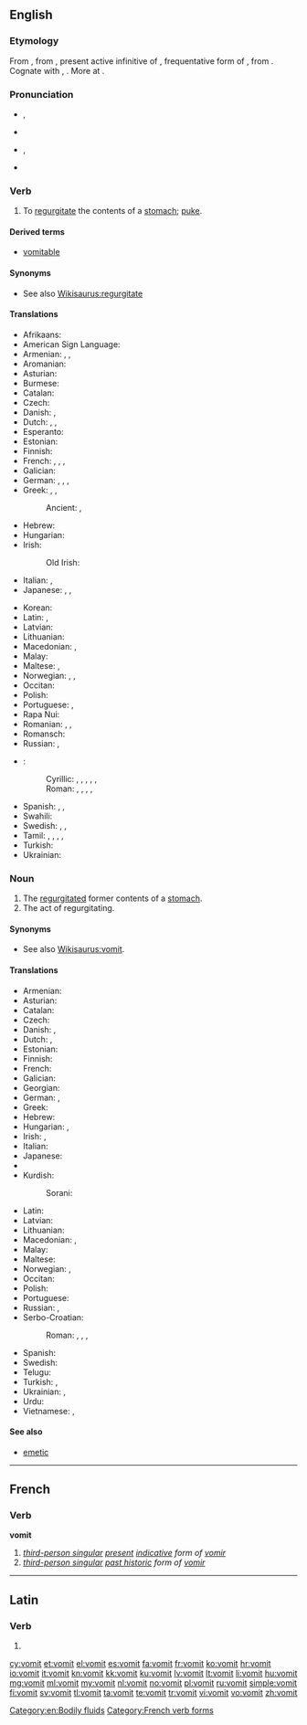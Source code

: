 {{also|vomît}}
==English==
{{wikipedia}}

===Etymology===
From {{etyl|enm}} {{term|vomiten|lang=enm}}, from {{etyl|la}} {{term|vomitare|vomitāre|lang=la}}, present active infinitive of {{term|vomito|vomitō|vomit repeatedly|lang=la}}, frequentative form of {{term|vomo|vomō|be sick, vomit|lang=la}}, from {{etyl|ine-pro|en}} {{recons|wem-||to spew, vomit|lang=ine-pro}}. Cognate with {{etyl|non|-}} {{term|váma||nausea, malaise|lang=non}}, {{etyl|ang|-}} {{term|wemman||to defile|lang=ang}}. More at {{l|en|wem}}.

===Pronunciation===
* {{a|UK}} {{enPR|vŏm'it}}, {{IPA|/ˈvɒmɪt/}}
* {{rhymes|ɒmɪt}}
* {{a|US}} {{enPR|vŏm'it}}, {{IPA|/ˈvɑmɪt/}}
* {{audio|En-us-vomit.ogg|audio (US)}}

===Verb===
{{en-verb}}

# To [[regurgitate]] the contents of a [[stomach]]; [[puke]].

====Derived terms====
* [[vomitable]]

====Synonyms====
* See also [[Wikisaurus:regurgitate]]

====Translations====
{{trans-top|to regurgitate the contents of a stomach}}
* Afrikaans: {{t-|af|braak}}
* American Sign Language: {{tø|ase|5@Mouth-5@FromUlnarTipFinger 5@FromMouth-5@FromUlnarTipFinger}}
* Armenian: {{t-|hy|հետ տալ|tr=het tal}}, {{t+|hy|փսխել|tr=p'sxel}}, {{t-|hy|ործկալ|tr=orçkal}}
* Aromanian: {{t-|rup|vomu}}
* Asturian: {{t-|ast|vomitar}}
* Burmese: {{t+|my|အန်|tr=an|sc=Mymr}}
* Catalan: {{t+|ca|vomitar}}
* Czech: {{t+|cs|zvracet}}
* Danish: {{t+|da|brække sig}}, {{t+|da|kaste op}}
* Dutch: {{t+|nl|overgeven}}, {{t+|nl|braken}}, {{t+|nl|kotsen}} {{qualifier|colloquial}}
* Esperanto: {{t-|eo|vomi}}
* Estonian: {{t-|et|oksendama}}
* Finnish: {{t+|fi|oksentaa}}
* French: {{t+|fr|vomir}}, {{t+|fr|rendre}}, {{t+|fr|rejeter}}, {{t+|fr|dégobiller}} {{qualifier|familiar}}
* Galician: {{t+|gl|vomitar}}
* German: {{t+|de|übergeben|alt=sich übergeben}}, {{t+|de|erbrechen}}, {{t+|de|kotzen}}, {{t+|de|vomieren}}
* Greek: {{t+|el|εξεμώ|tr=exemó}}, {{t-SOP|el|[[κάνω#Greek|κάνω]] [[εμετό#Greek|εμετό]]|tr=káno emetó}}, {{t+|el|ξερνώ|tr=xernó}} {{qualifier|colloquial}}
*: Ancient: {{tø|grc|ἐμέω|tr=emeō|sc=polytonic}}, {{tø|grc|ἐξεμέω|sc=polytonic}}
* Hebrew: {{t-|he|הקיא|tr=hekí}}
* Hungarian: {{t+|hu|hány}}
* Irish: {{t-|ga|aisig}}
*: Old Irish: {{tø|sga|sceid|alt=sceïd}}
* Italian: {{t+|it|vomitare}}, {{t+|it|rimettere}}
* Japanese: {{t+|ja|吐く|tr=[[はく]], haku|sc=Jpan}}, {{t-|ja|嘔吐する|tr=[[おうとする]], ōtosuru|sc=Jpan}}, {{t-|ja|戻す|tr=もどす, modosu|sc=Jpan}}
{{trans-mid}}
* Korean: {{t+|ko|게우다|tr=geuda|sc=Kore}}
* Latin: {{t-|la|vomo|alt=vomō}}, {{t-|la|vomito|alt=vomitō}}
* Latvian: {{t+|lv|vemt}}
* Lithuanian: {{t+|lt|vemti}}
* Macedonian: {{t-|mk|повраќа|tr=póvraḱa}}, {{t-|mk|блуе|tr=blúe}}
* Malay: {{t-|ms|muntah}}
* Maltese: {{t-|mt|irrimetta}}, {{t-|mt|qala'}}
* Norwegian: {{t+|no|kaste opp}}, {{t+|no|spy}}, {{t-|no|brekke seg}}
* Occitan: {{t-|oc|vomir}}
* Polish: {{t+|pl|wymiotować}}
* Portuguese: {{t+|pt|vomitar}}, {{t+|pt|regurgitar}}
* Rapa Nui: {{tø|rap|rua}}
* Romanian: {{t-|ro|vomita}}, {{t+|ro|borî}}, {{t-|ro|vărsa}}
* Romansch: {{t-|rm|vomitar}}
* Russian: {{t+|ru|блевать|tr=blevat'|sc=Cyrl}}, {{t+|ru|рвать|tr=rvat'|sc=Cyrl}}
* {{ttbc|Serbo-Croatian}}:
*: Cyrillic: {{t-|sh|ригати|sc=Cyrl}}, {{t-|sh|збљувати|sc=Cyrl}}, {{t-|sh|повратити|sc=Cyrl}}, {{t-|sh|бљувати|sc=Cyrl}}, , {{t-|sh|повраћати|sc=Cyrl}}
*: Roman: {{t-|sh|rigati}}, {{t-|sh|zbljuvati}}, {{t-|sh|povratiti}}, {{t-|sh|bljuvati}}, {{t-|sh|povraćati}}
* Spanish: {{t+|es|vomitar}}, {{t+|es|devolver}}, {{t+|es|arrojar}}
* Swahili: {{t-|sw|kutapika}}
* Swedish: {{t+|sv|kräkas}}, {{t+|sv|spy}}, {{t-|sv|kasta upp}}
* Tamil: {{t+|ta|குமட்டு|tr=kumaṭṭu|sc=Taml}}, {{t-|ta|உவட்டு|tr=uvaṭṭu|sc=Taml}}, {{t-|ta|உவாந்தி|tr=uvāndi|sc=Taml}}, {{t+|ta|வாந்தி|tr=vāndi|sc=Taml}}, {{t+|ta|வாந்தி|tr=vāndi|sc=Taml}}
* Turkish: {{t+|tr|kusmak}}
* Ukrainian: {{t+|uk|блювати|tr=bljuváty|sc=Cyrl}}
{{trans-bottom}}

===Noun===
{{en-noun|-}}

# The [[regurgitate]]d former contents of a [[stomach]].
# The act of regurgitating.

====Synonyms====
* See also [[Wikisaurus:vomit]].

====Translations====
{{trans-top|regurgitated former contents of a stomach}}
* Armenian: {{t-|hy|փսխունք|tr=p'sxunk'}}
* Asturian: {{t-|ast|vómitu|m}}
* Catalan: {{t-|ca|vòmit|m}}
* Czech: {{t-|cs|zvratky|m|p}}
* Danish: {{t+|da|bræk|n}}, {{t+|da|opkast|n}}
* Dutch: {{t-|nl|braaksel}}, {{qualifier|colloquial}} {{t+|nl|kots}}
* Estonian: {{t+|et|okse}}
* Finnish: {{t+|fi|oksennus}}
* French: {{t+|fr|vomi|m}}
* Galician: {{t-|gl|vómito|m}}
* Georgian: {{t-|ka|პირიღებინება|tr=pirighebineba|sc=Geor}}
* German: {{t+|de|Kotze|f}}, {{t+|de|Erbrochenes}}
* Greek: {{t+|el|έμεσμα|n|tr=émesma}}
* Hebrew: {{t-|he|קא|tr=kei}}
* Hungarian: {{t+|hu|hányás}}, {{t-|hu|hányadék}}
* Irish: {{t-|ga|aiseag|m}}, {{t|ga|urlacan|m}}
* Italian: {{t+|it|vomito|m}}
* Japanese: {{t-|ja|反吐|tr=へど, hedo|sc=Jpan}}
* {{trreq|Korean}}
* Kurdish:
*: Sorani: {{tø|ckb|ڕشانه‌وه‌|sc=ku-Arab}}
{{trans-mid}}
* Latin: {{t-|la|vomitus|m}}
* Latvian: {{t-|lv|vēmekļi|m|p}}
* Lithuanian: {{t-|lt|vėmalai|p}}
* Macedonian: {{t-|mk|повраќаница|f|tr=povraḱánica}}, {{t-|mk|блујавица|f|tr=blujávica}}
* Malay: {{t-|ms|muntahan}}
* Maltese: {{t-|mt|rimettar}}
* Norwegian: {{t+|no|oppkast|n}}, {{t+|no|spy|n}}
* Occitan: {{t-|oc|vòmit|m}}
* Polish: {{t-|pl|wymiociny|p}}
* Portuguese: {{t+|pt|vômito|m}}
* Russian: {{t+|ru|блевотина|f|tr=blevotina|sc=Cyrl}}, {{t+|ru|рвота|f|tr=rvota|sc=Cyrl}}
* Serbo-Croatian:
*: Roman: {{t-|sh|povraćka|f}}, {{t-|sh|bljuvotina|f}}, {{t-|sh|povraćaj|m}}, {{t-|sh|izbljuvak|m}}
* Spanish: {{t-|es|vómito|m}}
* Swedish: {{t+|sv|spya}}
* Telugu: {{t+|te|వాంతి|tr=vaamthi|sc=Telu}}
* Turkish: {{t+|tr|kusmuk}}, {{t+|tr|kusuntu}}
* Ukrainian: {{t+|uk|блювота|f|tr=bljuvóta|sc=Cyrl}}, {{t+|uk|блювотиння|n|tr=bljuvotýnnja|sc=Cyrl}}
* Urdu: {{t-|ur|الٹى|sc=ur-Arab}}
* Vietnamese: {{t+|vi|nôn}}, {{t+|vi|mửa}}
{{trans-bottom}}

====See also====
* [[emetic]]

[[Category:en:Bodily fluids]]

----

==French==

===Verb===
'''vomit'''

# ''[[third-person singular]] [[present]] [[indicative]] form of [[vomir]]''
# ''[[third-person singular]] [[past historic]] form of [[vomir#French|vomir]]''

[[Category:French verb forms]]

----

==Latin==

===Verb===
{{la-verb-form|vomit}}

# {{conjugation of|vomo|vomō|3|s|pres|act|ind|lang=la}}

[[cy:vomit]]
[[et:vomit]]
[[el:vomit]]
[[es:vomit]]
[[fa:vomit]]
[[fr:vomit]]
[[ko:vomit]]
[[hr:vomit]]
[[io:vomit]]
[[it:vomit]]
[[kn:vomit]]
[[kk:vomit]]
[[ku:vomit]]
[[lv:vomit]]
[[lt:vomit]]
[[li:vomit]]
[[hu:vomit]]
[[mg:vomit]]
[[ml:vomit]]
[[my:vomit]]
[[nl:vomit]]
[[no:vomit]]
[[pl:vomit]]
[[ru:vomit]]
[[simple:vomit]]
[[fi:vomit]]
[[sv:vomit]]
[[tl:vomit]]
[[ta:vomit]]
[[te:vomit]]
[[tr:vomit]]
[[vi:vomit]]
[[vo:vomit]]
[[zh:vomit]]